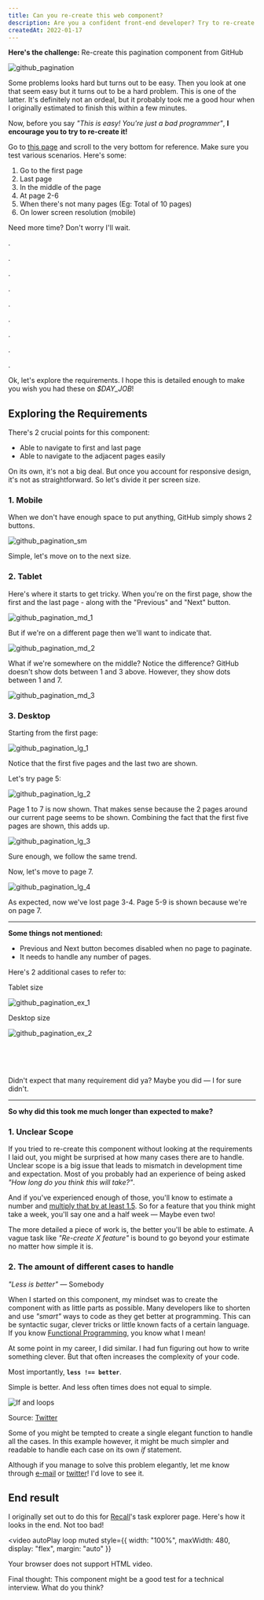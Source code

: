 ```yaml
---
title: Can you re-create this web component?
description: Are you a confident front-end developer? Try to re-create this pagination component from GitHub. In this article, I talk about how seemingly simple task can take a long time without proper evaluation.
createdAt: 2022-01-17
---
```


**Here's the challenge:**
Re-create this pagination component from GitHub

![github_pagination](/assets/blog/can-you-re-create-this/github_pagination.png)

Some problems looks hard but turns out to be easy. Then you look at one that seem easy but it turns out to be a hard problem. This is one of the latter.
It's definitely not an ordeal, but it probably took me a good hour when I originally estimated to finish this within a few minutes.

Now, before you say _"This is easy! You're just a bad programmer"_, **I encourage you to try to re-create it!**

Go to [this page](https://github.com/microsoft/vscode/issues) and scroll to the very bottom for reference. Make sure you test various scenarios. Here's some:

1. Go to the first page
2. Last page
3. In the middle of the page
4. At page 2-6
5. When there's not many pages (Eg: Total of 10 pages)
6. On lower screen resolution (mobile)

Need more time? Don't worry I'll wait.

.

.

.

.

.

.

.

.

.

Ok, let's explore the requirements. I hope this is detailed enough to make you wish you had these on _$DAY_JOB_!

## **Exploring the Requirements**

There's 2 crucial points for this component:

- Able to navigate to first and last page
- Able to navigate to the adjacent pages easily

On its own, it's not a big deal. But once you account for responsive design, it's not as straightforward.
So let's divide it per screen size.

### 1. Mobile

When we don't have enough space to put anything, GitHub simply shows 2 buttons.

![github_pagination_sm](/assets/blog/can-you-re-create-this/github_pagination_sm.png)

Simple, let's move on to the next size.

### 2. Tablet

Here's where it starts to get tricky.
When you're on the first page, show the first and the last page - along with the "Previous" and "Next" button.

![github_pagination_md_1](/assets/blog/can-you-re-create-this/github_pagination_md_1.png)

But if we're on a different page then we'll want to indicate that.

![github_pagination_md_2](/assets/blog/can-you-re-create-this/github_pagination_md_2.png)

What if we're somewhere on the middle? Notice the difference? GitHub doesn't show dots between 1 and 3 above. However, they show dots between 1 and 7.

![github_pagination_md_3](/assets/blog/can-you-re-create-this/github_pagination_md_3.png)

### 3. Desktop

Starting from the first page:

![github_pagination_lg_1](/assets/blog/can-you-re-create-this/github_pagination_lg_1.png)

Notice that the first five pages and the last two are shown.

Let's try page 5:

![github_pagination_lg_2](/assets/blog/can-you-re-create-this/github_pagination_lg_2.png)

Page 1 to 7 is now shown. That makes sense because the 2 pages around our current page seems to be shown.
Combining the fact that the first five pages are shown, this adds up.

![github_pagination_lg_3](/assets/blog/can-you-re-create-this/github_pagination_lg_3.png)

Sure enough, we follow the same trend.

Now, let's move to page 7.

![github_pagination_lg_4](/assets/blog/can-you-re-create-this/github_pagination_lg_4.png)

As expected, now we've lost page 3-4. Page 5-9 is shown because we're on page 7.

---

**Some things not mentioned:**

- Previous and Next button becomes disabled when no page to paginate.
- It needs to handle any number of pages.

Here's 2 additional cases to refer to:

<div style={{ textAlign: "center" }}>Tablet size</div>

![github_pagination_ex_1](/assets/blog/can-you-re-create-this/github_pagination_ex_1.png)

<div style={{ textAlign: "center" }}>Desktop size</div>

![github_pagination_ex_2](/assets/blog/can-you-re-create-this/github_pagination_ex_2.png)

<br />
<br />
<br />

Didn't expect that many requirement did ya? Maybe you did — I for sure didn't.

---

**So why did this took me much longer than expected to make?**

### 1. Unclear Scope

If you tried to re-create this component without looking at the requirements I laid out, you might be surprised at how many cases there are to handle.
Unclear scope is a big issue that leads to mismatch in development time and expectation. Most of you probably had an experience of being asked <i>"How long do you think this will take?"</i>.

And if you've experienced enough of those, you'll know to estimate a number and [multiply that by at least 1.5](https://erikbern.com/2019/04/15/why-software-projects-take-longer-than-you-think-a-statistical-model.html). So for a feature that you think might take a week, you'll say one and a half week — Maybe even two!

The more detailed a piece of work is, the better you'll be able to estimate. A vague task like <i>"Re-create X feature"</i> is bound to go beyond your estimate no matter how simple it is.

### 2. The amount of different cases to handle

<i>"Less is better"</i> — Somebody

When I started on this component, my mindset was to create the component with as little parts as possible. Many developers like to shorten and use <i>"smart"</i> ways to code as they get better at programming.
This can be syntactic sugar, clever tricks or little known facts of a certain language. If you know [Functional Programming](https://anssipiirainen.com/post/fp-tricks-for-simple-code/), you know what I mean!

At some point in my career, I did similar. I had fun figuring out how to write something clever. But that often increases the complexity of your code.

Most importantly, <b>`less !== better`</b>.

Simple is better. And less often times does not equal to simple.

![If and loops](/assets/blog/can-you-re-create-this/if-and-loops.jpg)

Source: [Twitter](https://twitter.com/nice_byte/status/1466940940229046273)

Some of you might be tempted to create a single elegant function to handle all the cases. In this example however, it might be much simpler and readable to handle each case on its own <i>if</i> statement.

Although if you manage to solve this problem elegantly, let me know through [e-mail](mailto:hi@michaelsalim.co.uk) or [twitter](https://twitter.com/IamMichaelSalim)! I'd love to see it.

## End result

I originally set out to do this for [Recall](https://recalllab.com)'s task explorer page. Here's how it looks in the end. Not too bad!

<video
  autoPlay
  loop
  muted
  style={{ width: "100%", maxWidth: 480, display: "flex", margin: "auto" }}
>
  <source src="/assets/blog/can-you-re-create-this/demo.mp4" type="video/mp4" />
  Your browser does not support HTML video.
</video>

Final thought: This component might be a good test for a technical interview. What do you think?